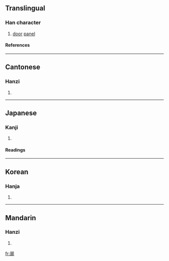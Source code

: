 ==Translingual==
===Han character===
{{Han char|rn=63|rad=戶|as=08|sn=12|four=3021<sub>1</sub>|canj=竹尸中一卜 (HSLMY), 戈尸中一卜 (ISLMY)}}
# [[door]] [[panel]]
====References====
{{Han ref|kx=0416.190|dkj=11750|dj=0761.230|hdz=32264.080|uh=6249|ud=25161|bh=B476|bd=46198}}
----
==Cantonese==
===Hanzi===
{{yue-hanzi|jyut=|y=fei1}}
# {{defn|Cantonese}}
----
==Japanese==
===Kanji===
{{ja-kanji|grade=c|rs=戶08}}
# {{defn|Japanese}} 
====Readings====
{{ja-readings|on=[[ひ]] (hi)|kun=[[とびら]] (tobira)}}
----
==Korean==
===Hanja===
{{ko-hanja|hangeul=비|eumhun=|rv=bi|mr=pi|y=pi}}
# {{defn|Korean}}
----
==Mandarin==
===Hanzi===
{{cmn-hanzi|pin=[[fēi]] (fei1)|wg=fei<sup>1</sup>}}
# {{defn|Mandarin}}

[[fr:扉]]